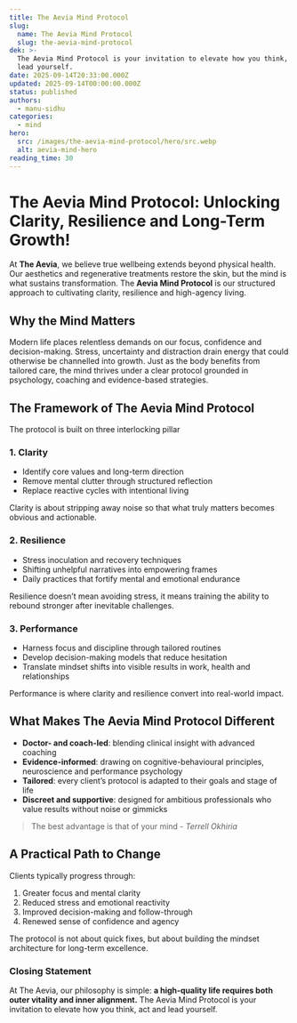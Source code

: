 ```yaml
---
title: The Aevia Mind Protocol
slug:
  name: The Aevia Mind Protocol
  slug: the-aevia-mind-protocol
dek: >-
  The Aevia Mind Protocol is your invitation to elevate how you think, act and
  lead yourself.
date: 2025-09-14T20:33:00.000Z
updated: 2025-09-14T00:00:00.000Z
status: published
authors:
  - manu-sidhu
categories:
  - mind
hero:
  src: /images/the-aevia-mind-protocol/hero/src.webp
  alt: aevia-mind-hero
reading_time: 30
---
```

# The Aevia Mind Protocol: Unlocking Clarity, Resilience and Long-Term Growth!

At **The Aevia**, we believe true wellbeing extends beyond physical health. Our aesthetics and regenerative treatments restore the skin, but the mind is what sustains transformation. The **Aevia Mind Protocol** is our structured approach to cultivating clarity, resilience and high-agency living.

## Why the Mind Matters

Modern life places relentless demands on our focus, confidence and decision-making. Stress, uncertainty and distraction drain energy that could otherwise be channelled into growth. Just as the body benefits from tailored care, the mind thrives under a clear protocol grounded in psychology, coaching and evidence-based strategies.

## The Framework of The Aevia Mind Protocol

The protocol is built on three interlocking pillar

### 1. **Clarity**

* Identify core values and long-term direction
* Remove mental clutter through structured reflection
* Replace reactive cycles with intentional living

Clarity is about stripping away noise so that what truly matters becomes obvious and actionable.

### 2. **Resilience**

* Stress inoculation and recovery techniques
* Shifting unhelpful narratives into empowering frames
* Daily practices that fortify mental and emotional endurance

Resilience doesn’t mean avoiding stress, it means training the ability to rebound stronger after inevitable challenges.

### 3. **Performance**

* Harness focus and discipline through tailored routines
* Develop decision-making models that reduce hesitation
* Translate mindset shifts into visible results in work, health and relationships

Performance is where clarity and resilience convert into real-world impact.

## What Makes The Aevia Mind Protocol Different

* **Doctor- and coach-led**: blending clinical insight with advanced coaching
* **Evidence-informed**: drawing on cognitive-behavioural principles, neuroscience and performance psychology
* **Tailored**: every client’s protocol is adapted to their goals and stage of life
* **Discreet and supportive**: designed for ambitious professionals who value results without noise or gimmicks

> The best advantage is that of your mind - *Terrell Okhiria*

## A Practical Path to Change

Clients typically progress through:

1. Greater focus and mental clarity
2. Reduced stress and emotional reactivity
3. Improved decision-making and follow-through
4. Renewed sense of confidence and agency

The protocol is not about quick fixes, but about building the mindset architecture for long-term excellence.

### Closing Statement

At The Aevia, our philosophy is simple: **a high-quality life requires both outer vitality and inner alignment.** The Aevia Mind Protocol is your invitation to elevate how you think, act and lead yourself.
